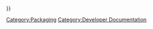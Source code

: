 <languages/>
{{UnfinishedDocu{{#translation:}}}}

[[Category:Packaging]]
[[Category:Developer Documentation]]